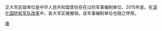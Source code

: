 正大军区级单位是中华人民共和国曾经存在过的军事编制单位，2015年底，在[[深化国防和军队改革|深化国防和军队改革]]中，各大军区被撤销，该军事编制单位也随之停用。

[[Category:中华人民共和国军事编制单位|废]]